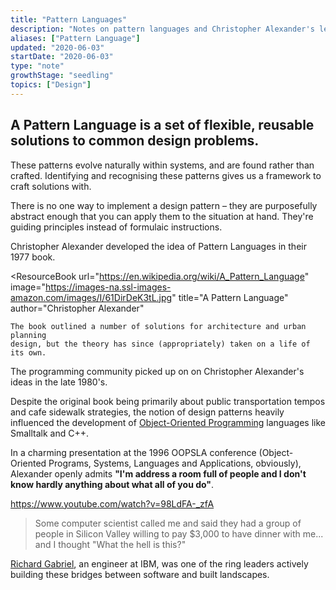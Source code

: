 ```yaml
---
title: "Pattern Languages"
description: "Notes on pattern languages and Christopher Alexander's legacy on software programming"
aliases: ["Pattern Language"]
updated: "2020-06-03"
startDate: "2020-06-03"
type: "note"
growthStage: "seedling"
topics: ["Design"]
---
```


## A **Pattern Language** is a set of flexible, reusable solutions to common design problems.

These patterns evolve naturally within systems, and are found rather than crafted. Identifying and recognising these patterns gives us a framework to craft solutions with.

There is no one way to implement a design pattern – they are purposefully abstract enough that you can apply them to the situation at hand. They're guiding principles instead of formulaic instructions.

Christopher Alexander developed the idea of Pattern Languages in their 1977 book.

<ResourceBook
    url="https://en.wikipedia.org/wiki/A_Pattern_Language"
    image="https://images-na.ssl-images-amazon.com/images/I/61DirDeK3tL.jpg"
    title="A Pattern Language"
    author="Christopher Alexander"
>
    The book outlined a number of solutions for architecture and urban planning
    design, but the theory has since (appropriately) taken on a life of its own.
</ResourceBook>

The programming community picked up on on Christopher Alexander's ideas in the late 1980's.

Despite the original book being primarily about public transportation tempos and cafe sidewalk strategies, the notion of design patterns heavily influenced the development of <a href="https://en.wikipedia.org/wiki/Object-oriented_programming">Object-Oriented Programming</a> languages like Smalltalk and C++.

In a charming presentation at the 1996 OOPSLA conference (Object-Oriented Programs, Systems, Languages and Applications, obviously), Alexander openly admits **"I'm address a room full of people and I don't know hardly anything about what all of you do"**.

https://www.youtube.com/watch?v=98LdFA-_zfA

> Some computer scientist called me and said they had a group of people in Silicon Valley willing to pay $3,000 to have dinner with me... and I thought "What the hell is this?"

<p>
    <a href="http://dreamsongs.com/SiteMap.html">Richard Gabriel</a>, an
    engineer at IBM, was one of the ring leaders actively building these bridges
    between software and built landscapes.
</p>

